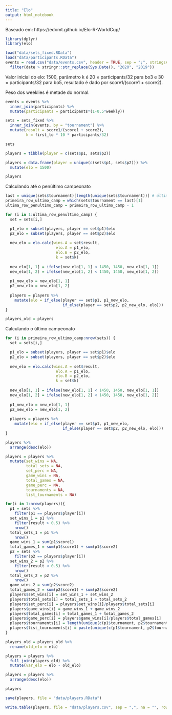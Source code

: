 ```yaml
---
title: "Elo"
output: html_notebook
---
```


Baseado em: https://edomt.github.io/Elo-R-WorldCup/

```r
library(dplyr)
library(elo)

load("data/sets_fixed.RData")
load("data/participants.RData")
events = read.csv("data/events.csv", header = TRUE, sep = ";", stringsAsFactors = FALSE) %>%
  filter(date > stringr::str_replace(Sys.Date(), "2020", "2019"))
```

Valor inicial do elo: 1500, parâmetro k é 20 $\times$ participants/32 para bo3 e 30 $\times$ participants/32 para bo5, resultado é dado por score1/(score1 + score2).

Peso dos weeklies é metade do normal.

```r
events = events %>%
  inner_join(participants) %>%
  mutate(participants = participants*(1-0.5*weekly))
```

```r
sets = sets_fixed %>%
  inner_join(events, by = "tournament") %>%
  mutate(result = score1/(score1 + score2),
         k = first_to * 10 * participants/32)

sets
```

```r
players = tibble(player = c(sets$p1, sets$p2))
```

```r
players = data.frame(player = unique(c(sets$p1, sets$p2))) %>%
  mutate(elo = 1500)

players
```

Calculando até o penúltimo campeonato
```r
last = unique(sets$tournament)[length(unique(sets$tournament))] # último campeonato
primeira_row_ultimo_camp = which(sets$tournament == last)[1]
ultima_row_penultimo_camp = primeira_row_ultimo_camp - 1

for (i in 1:ultima_row_penultimo_camp) {
  set = sets[i,]

  p1_elo = subset(players, player == set$p1)$elo
  p2_elo = subset(players, player == set$p2)$elo
  
  new_elo = elo.calc(wins.A = set$result,
                      elo.A = p1_elo,
                      elo.B = p2_elo,
                      k = set$k)
  
  new_elo[1, 1] = ifelse(new_elo[1, 1] < 1450, 1450, new_elo[1, 1])
  new_elo[1, 2] = ifelse(new_elo[1, 2] < 1450, 1450, new_elo[1, 2])
  
  p1_new_elo = new_elo[1, 1]
  p2_new_elo = new_elo[1, 2]
  
  players = players %>%
    mutate(elo = if_else(player == set$p1, p1_new_elo,
                         if_else(player == set$p2, p2_new_elo, elo)))
}

players_old = players
```

Calculando o último campeonato
```r
for (i in primeira_row_ultimo_camp:nrow(sets)) {
  set = sets[i,]

  p1_elo = subset(players, player == set$p1)$elo
  p2_elo = subset(players, player == set$p2)$elo
  
  new_elo = elo.calc(wins.A = set$result,
                      elo.A = p1_elo,
                      elo.B = p2_elo,
                      k = set$k)
  
  new_elo[1, 1] = ifelse(new_elo[1, 1] < 1450, 1450, new_elo[1, 1])
  new_elo[1, 2] = ifelse(new_elo[1, 2] < 1450, 1450, new_elo[1, 2])
  
  p1_new_elo = new_elo[1, 1]
  p2_new_elo = new_elo[1, 2]
  
  players = players %>%
    mutate(elo = if_else(player == set$p1, p1_new_elo,
                         if_else(player == set$p2, p2_new_elo, elo)))
}
```

```r
players %>%
  arrange(desc(elo))
```

```r
players = players %>%
  mutate(set_wins = NA,
         total_sets = NA,
         set_perc = NA,
         game_wins = NA,
         total_games = NA,
         game_perc = NA,
         tournaments = NA,
         list_tournaments = NA)

for(i in 1:nrow(players)){
  p1 = sets %>%
    filter(p1 == players$player[i])
  set_wins_1 = p1 %>%
    filter(result > 0.5) %>%
    nrow()
  total_sets_1 = p1 %>%
    nrow()
  game_wins_1 = sum(p1$score1)
  total_games_1 = sum(p1$score1) + sum(p1$score2)
  p2 = sets %>%
    filter(p2 == players$player[i])
  set_wins_2 = p2 %>%
    filter(result < 0.5) %>%
    nrow()
  total_sets_2 = p2 %>%
    nrow()
  game_wins_2 = sum(p2$score2)
  total_games_2 = sum(p2$score1) + sum(p2$score2)
  players$set_wins[i] = set_wins_1 + set_wins_2
  players$total_sets[i] = total_sets_1 + total_sets_2
  players$set_perc[i] = players$set_wins[i]/players$total_sets[i]
  players$game_wins[i] = game_wins_1 + game_wins_2
  players$total_games[i] = total_games_1 + total_games_2
  players$game_perc[i] = players$game_wins[i]/players$total_games[i]
  players$tournaments[i] = length(unique(c(p1$tournament, p2$tournament)))
  players$list_tournaments[i] = paste(unique(c(p1$tournament, p2$tournament)), collapse = ", ")
}
```

```r
players_old = players_old %>%
  rename(old_elo = elo)

players = players %>%
  full_join(players_old) %>%
  mutate(var_elo = elo - old_elo)
```

```r
players = players %>%
  arrange(desc(elo))

players
```

```r
save(players, file = "data/players.RData")
```

```r
write.table(players, file = "data/players.csv", sep = ",", na = "", row.names = FALSE, dec = ".")
```



